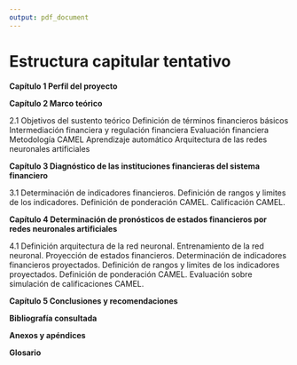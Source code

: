 ```yaml
---
output: pdf_document
---
```


# Estructura capitular tentativo

\textbf{Caratula} 
\newline 
\textbf{Portada} 
\newline 
\textbf{Indice capitular} 

\vspace{2.5mm}
**Capítulo 1 Perfil del proyecto**
\vspace{2.5mm}

\vspace{2.5mm}
**Capítulo 2 Marco teórico**
\vspace{2.5mm}

2.1 Objetivos del sustento teórico
\newline 2.2 Definición de términos financieros básicos
\newline 2.3 Intermediación financiera y regulación financiera
\newline 2.4 Evaluación financiera
\newline 2.5 Metodología CAMEL
\newline 2.6 Aprendizaje automático
\newline 2.7 Arquitectura de las redes neuronales artificiales

\vspace{2.5mm}
**Capítulo 3 Diagnóstico de las instituciones financieras del sistema financiero**
\vspace{2.5mm}

3.1 Determinación de indicadores financieros.
\newline 3.2 Definición de rangos y limites de los indicadores.
\newline 3.3 Definición de ponderación CAMEL.
\newline 3.4 Calificación CAMEL.

\vspace{2.5mm}
**Capítulo 4 Determinación de pronósticos de estados financieros por redes neuronales artificiales**
\vspace{2.5mm}

4.1 Definición arquitectura de la red neuronal.
\newline 4.1 Entrenamiento de la red neuronal.
\newline 4.2 Proyección de estados financieros.
\newline 4.3 Determinación de indicadores financieros proyectados.
\newline 4.4 Definición de rangos y limites de los indicadores proyectados.
\newline 4.5 Definición de ponderación CAMEL.
\newline 2.4 Evaluación sobre simulación de calificaciones CAMEL.

\vspace{2.5mm}
**Capítulo 5 Conclusiones y recomendaciones**
\vspace{2.5mm}

\vspace{2.5mm}
**Bibliografía consultada**
\vspace{2.5mm}

\vspace{2.5mm}
**Anexos y apéndices**
\vspace{2.5mm}

\vspace{2.5mm}
**Glosario**
\vspace{2.5mm}
